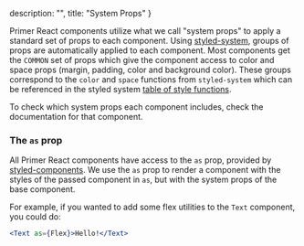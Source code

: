 
  description: "",
  title: "System Props"
}

Primer React components utilize what we call "system props" to apply a standard set of props to each component. Using [styled-system](https://github.com/jxnblk/styled-system), groups of props are automatically applied to each component. Most components get the `COMMON` set of props which give the component access to color and space props (margin, padding, color and background color). These groups correspond to the `color` and `space` functions from `styled-system` which can be referenced in the styled system [table of style functions](https://github.com/jxnblk/styled-system/blob/master/docs/table.md#core).

To check which system props each component includes, check the documentation for that component.

### The ```as``` prop
All Primer React components have access to the `as` prop, provided by [styled-components](https://www.styled-components.com/docs/api#as-polymorphic-prop). We use the `as` prop to render a component with the styles of the passed component in `as`, but with the system props of the base component.

For example, if you wanted to add some flex utilities to the `Text` component, you could do:

```jsx live
<Text as={Flex}>Hello!</Text>
```

